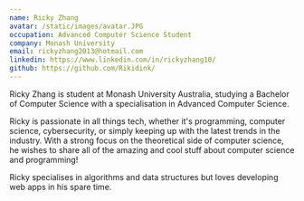 ```yaml
---
name: Ricky Zhang
avatar: /static/images/avatar.JPG
occupation: Advanced Computer Science Student
company: Monash University
email: rickyzhang2013@hotmail.com
linkedin: https://www.linkedin.com/in/rickyzhang10/
github: https://github.com/Rikidink/
---
```


Ricky Zhang is student at Monash University Australia, studying a Bachelor of Computer Science with a specialisation in Advanced Computer Science.

Ricky is passionate in all things tech, whether it's programming, computer science, cybersecurity, or simply keeping up with the latest trends in the industry.
With a strong focus on the theoretical side of computer science, he wishes to share all of the amazing and cool stuff about computer science and programming!

Ricky specialises in algorithms and data structures but loves developing web apps in his spare time.